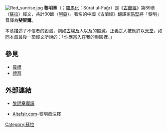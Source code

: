 {{unreferenced|time=2017-08-05T12:11:21+00:00}}
[[File:Red_sunrise.jpg|thumb]]
'''黎明章'''（{{lang-ar|سورة الفجر}}；[[羅馬化|羅馬化]]：Sūrat ul-Faǧr）是《[[古蘭經|古蘭經]]》第89章（[[蘇拉|蘇拉]]）經文，共計30節（[[阿亞|阿亞]]）。著名的中國《古蘭經》翻譯家[[馬堅|馬堅]]將「黎明」音譯為'''斐智爾'''。

本章描述了不信者的毀滅，例如[[古埃及|古埃及]]人以及{{tsl|en|Iram of the Pillars|吾巴爾城}}的毀滅。正義之人被應許以[[天堂|天堂]]，如同本章最後一節經文所說的：「你應當入在我的樂園裡。」

== 參見 ==
* [[晨禮|晨禮]]
* [[礼拜_(伊斯兰教)|禮拜]]

== 外部連結 ==
{{Wikisource}}
* {{zh icon}} [http://www.islam.org.hk/quran11/089.htm 黎明章導讀]{{Wayback|url=http://www.islam.org.hk/quran11/089.htm |date=20160304064709 }}
* {{en icon}}{{ar icon}}[http://www.altafsir.com/Quran.asp?SoraNo=89&Ayah=1&NewPage=0&Tajweed=1 Altafsir.com]{{Wayback|url=http://www.altafsir.com/Quran.asp?SoraNo=89&Ayah=1&NewPage=0&Tajweed=1 |date=20071221080416 }}-黎明章注釋

{{Sura|89|[[大災章|大災章]]|[[地方章|地方章]]}}

{{Islam-stub}}

[[Category:蘇拉|Category:蘇拉]]